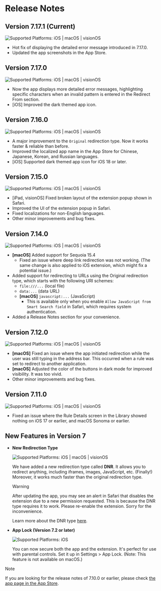 # Release Notes

## Version 7.17.1 (Current)

![Supported Platforms: iOS | macOS | visionOS](https://img.shields.io/badge/Platforms-iOS%20|%20macOS%20|%20visionOS-white)

* Hot fix of displaying the detailed error message introduced in 7.17.0.
* Updated the app screenshots in the App Store.

## Version 7.17.0

![Supported Platforms: iOS | macOS | visionOS](https://img.shields.io/badge/Platforms-iOS%20|%20macOS%20|%20visionOS-white)

* Now the app displays more detailed error messages, highlighting specific characters when an invalid pattern is entered in the Redirect From section.
* [iOS] Improved the dark themed app icon.

## Version 7.16.0

![Supported Platforms: iOS | macOS | visionOS](https://img.shields.io/badge/Platforms-iOS%20|%20macOS%20|%20visionOS-white)

* A major improvement to the `Original` redirection type. Now it works faster & reliable than before.
* Improved the localized app name in the App Store for Chinese, Japanese, Korean, and Russian languages.
* [iOS] Supported dark themed app icon for iOS 18 or later.

## Version 7.15.0

![Supported Platforms: iOS | macOS | visionOS](https://img.shields.io/badge/Platforms-iOS%20|%20macOS%20|%20visionOS-white)

* [iPad, visionOS] Fixed broken layout of the extension popup shown in Safari.
* Improved the UI of the extension popup in Safari.
* Fixed localizations for non-English languages.
* Other minor improvements and bug fixes.

## Version 7.14.0

![Supported Platforms: iOS | macOS | visionOS](https://img.shields.io/badge/Platforms-iOS%20|%20macOS%20|%20visionOS-white)

* **[macOS]** Added support for Sequoia 15.4
    * Fixed an issue where deep link redirection was not working. (The same change is also applied to iOS extension, which might fix a potential issue.)
* Added support for redirecting to URLs using the Original redirection type, which starts with the following URI schemes:
    * `file:///...` (local file)
    * `data:...` (data URL)
    * **[macOS]** `javascript:...` (JavaScript)
        * This is available only when you enable `Allow JavaScript from Smart Search field` in Safari, which requires system authentication.
* Added a Release Notes section for your convenience.

## Version 7.12.0

![Supported Platforms: iOS | macOS | visionOS](https://img.shields.io/badge/Platforms-iOS%20|%20macOS%20|%20visionOS-white)

* **[macOS]** Fixed an issue where the app initiated redirection while the user was still typing in the address bar. This occurred when a rule was set to redirect to another application.
* **[macOS]** Adjusted the color of the buttons in dark mode for improved visibility. It was too vivid.
* Other minor improvements and bug fixes.

## Version 7.11.0

![Supported Platforms: iOS | macOS | visionOS](https://img.shields.io/badge/Platforms-iOS%20|%20macOS%20|%20visionOS-white)

* Fixed an issue where the Rule Details screen in the Library showed nothing on iOS 17 or earlier, and macOS Sonoma or earlier.

## New Features in Version 7

- **New Redirection Type**

    ![Supported Platforms: iOS | macOS | visionOS](https://img.shields.io/badge/Platforms-iOS%20|%20macOS%20|%20visionOS-white)

    We have added a new redirection type called **DNR**.
    It allows you to redirect anything, including iframes, images, JavaScript, etc. (Finally!)
    Moreover, it works much faster than the original redirection type.

    > [!WARNING]
    > After updating the app, you may see an alert in Safari that disables the extension due to a new permission requested. This is because the DNR type requires it to work. Please re-enable the extension. Sorry for the inconvenience.

    Learn more about the DNR type [here](rule-settings#type).

- **App Lock (Version 7.2 or later)**

    ![Supported Platforms: iOS](https://img.shields.io/badge/Platforms-iOS-white)
    
    You can now secure both the app and the extension. It's perfect for use with parental controls. Set it up in Settings > App Lock. (Note: This feature is not available on macOS.)

> [!NOTE]
> If you are looking for the release notes of 7.10.0 or earlier, please check [the app page in the App Store](https://apps.apple.com/app/redirect-web-for-safari/id1571283503).
